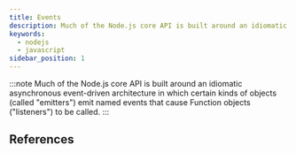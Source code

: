 ```yaml
---
title: Events
description: Much of the Node.js core API is built around an idiomatic asynchronous event-driven architecture in which certain kinds of objects (called "emitters") emit named events that cause Function objects ("listeners") to be called.
keywords:
  - nodejs
  - javascript
sidebar_position: 1
---
```


:::note
Much of the Node.js core API is built around an idiomatic asynchronous event-driven architecture in which certain kinds of objects (called "emitters") emit named events that cause Function objects ("listeners") to be called.
:::

## References
